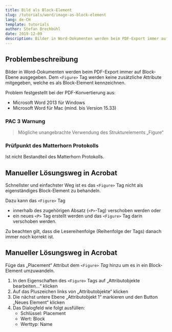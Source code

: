 ```yaml
---
title: Bild als Block-Element
slug: /tutorials/word/image-as-block-element
lang: de-CH
template: tutorials
author: Stefan Brechbühl
date: 2019-12-09
description: Bilder in Word-Dokumenten werden beim PDF-Export immer auf Block-Ebene ausgegeben. Dem &lt;Figure&gt; Tag werden keine zusätzliche Attribute mitgegeben, welche es als Block-Element kennzeichnen.
---
```

## Problembeschreibung

Bilder in Word-Dokumenten werden beim PDF-Export immer auf Block-Ebene ausgegeben. Dem `<Figure>` Tag werden keine zusätzliche Attribute mitgegeben, welche es als Block-Element kennzeichnen.

Problem festgestellt bei der PDF-Konvertierung aus:

- Microsoft Word 2013 für Windows
- Microsoft Word für Mac (mind. bis Version 15.33)

### PAC 3 Warnung

> Mögliche unangebrachte Verwendung des Strukturelements „Figure“

### Prüfpunkt des Matterhorn Protokolls

Ist nicht Bestandteil des Matterhorn Protokolls.

## Manueller Lösungsweg in Acrobat

Schnellster und einfachster Weg ist es das `<Figure>` Tag nicht als eigenständiges Block-Element zu behandeln.

Dazu kann das `<Figure>` Tag

- innerhalb des zugehörigen Absatz (`<P>`-Tag) verschoben werden oder
- ein neues `<P>` Tag erstellt werden und das `<Figure>` Tag darin verschoben werden.

Zu beachten gilt, dass die Lesereihenfolge (Reihenfolge der Tags) danach immer noch korrekt ist.

## Manueller Lösungsweg in Acrobat

Füge das „Placement“ Attribut dem `<Figure>` *Tag* hinzu um es in ein Block-Element umzuwandeln.

1. In den Eigenschaften des `<Figure>` Tags auf „Attributobjekte bearbeiten…“ klicken
2. Auf das Pluszeichen links von „Attributobjekte“ klicken
3. Die nächst untere Ebene „Attributobjekt 1“ markieren und den Button „Neues Element“ klicken
4. Das Dialogfeld wie folgt ausfüllen: 
    - Schlüssel: Placement
    - Wert: Block
    - Werttyp: Name